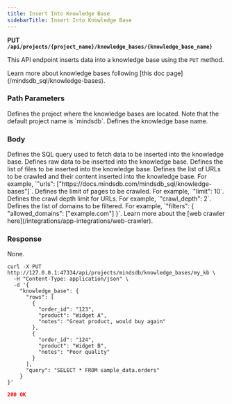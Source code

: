 ```yaml
---
title: Insert Into Knowledge Base
sidebarTitle: Insert Into Knowledge Base
---
```


**PUT `/api/projects/{project_name}/knowledge_bases/{knowledge_base_name}`**

This API endpoint inserts data into a knowledge base using the `PUT` method.

<Tip>
Learn more about knowledge bases following [this doc page](/mindsdb_sql/knowledge-bases).
</Tip>

### Path Parameters

<ParamField body='project_name' type='string' required>
Defines the project where the knowledge bases are located. Note that the default project name is `mindsdb`.
</ParamField>

<ParamField body='knowledge_base_name' type='string' required>
Defines the knowledge base name.
</ParamField>

### Body

<ParamField body='query' type='string'>
Defines the SQL query used to fetch data to be inserted into the knowledge base.
</ParamField>

<ParamField body='rows' type='string'>
Defines raw data to be inserted into the knowledge base.
</ParamField>

<ParamField body='files' type='string'>
Defines the list of files to be inserted into the knowledge base.
</ParamField>

<ParamField body='urls' type='string'>
Defines the list of URLs to be crawled and their content inserted into the knowledge base. For example, `"urls": ["https://docs.mindsdb.com/mindsdb_sql/knowledge-bases"]`.
</ParamField>

<ParamField body='limit' type='string'>
Defines the limit of pages to be crawled. For example, `"limit": 10`.
</ParamField>

<ParamField body='crawl_depth' type='string'>
Defines the crawl depth limit for URLs. For example, `"crawl_depth": 2`.
</ParamField>

<ParamField body='filters' type='string'>
Defines the list of domains to be filtered. For example, `"filters": { "allowed_domains": ["example.com"] }`.
</ParamField>

<Tip>
Learn more about the [web crawler here](/integrations/app-integrations/web-crawler).
</Tip>

### Response

None.

<RequestExample>

```shell Shell
curl -X PUT http://127.0.0.1:47334/api/projects/mindsdb/knowledge_bases/my_kb \
  -H "Content-Type: application/json" \
  -d '{
    "knowledge_base": {
      "rows": [
        {
          "order_id": "123",
          "product": "Widget A",
          "notes": "Great product, would buy again"
        },
        {
          "order_id": "124",
          "product": "Widget B",
          "notes": "Poor quality"
        }
      ],
      "query": "SELECT * FROM sample_data.orders"
    }
}'
```

</RequestExample>

<ResponseExample>

```json Response
200 OK
```

</ResponseExample>
